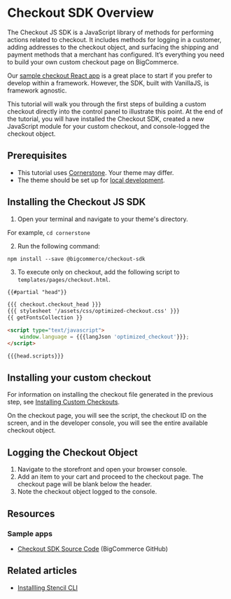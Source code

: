 # Checkout SDK Overview

 

The Checkout JS SDK is a JavaScript library of methods for performing actions related to checkout. It includes methods for logging in a customer, adding addresses to the checkout object, and surfacing the shipping and payment methods that a merchant has configured. It’s everything you need to build your own custom checkout page on BigCommerce.

Our [sample checkout React app](https://github.com/bigcommerce/checkout-js) is a great place to start if you prefer to develop within a framework. However, the SDK, built with VanillaJS, is framework agnostic.



This tutorial will walk you through the first steps of building a custom checkout directly into the control panel to illustrate this point. At the end of the tutorial, you will have installed the Checkout SDK, created a new JavaScript module for your custom checkout, and console-logged the checkout object.



## Prerequisites
* This tutorial uses [Cornerstone](https://github.com/bigcommerce/cornerstone). Your theme may differ.
* The theme should be set up for [local development](/stencil-docs/getting-started/installing-stencil).

## Installing the Checkout JS SDK

1. Open your terminal and navigate to your theme's directory.

For example, `cd cornerstone`

2. Run the following command:

`npm install --save @bigcommerce/checkout-sdk`

3. To execute only on checkout, add the following script to `templates/pages/checkout.html`.

```html
{{#partial "head"}}

{{{ checkout.checkout_head }}}
{{{ stylesheet '/assets/css/optimized-checkout.css' }}}
{{ getFontsCollection }}

<script type="text/javascript">
    window.language = {{{langJson 'optimized_checkout'}}};
</script>

{{{head.scripts}}}
```

## Installing your custom checkout
For information on installing the checkout file generated in the previous step, see [Installing Custom Checkouts](/stencil-docs/customizing-checkout/installing-custom-checkouts#prerequisites). 

On the checkout page, you will see the script, the checkout ID on the screen, and in the developer console, you will see the entire available checkout object.

## Logging the Checkout Object

1. Navigate to the storefront and open your browser console.
2. Add an item to your cart and proceed to the checkout page. The checkout page will be blank below the header.
3. Note the checkout object logged to the console.


## Resources

### Sample apps
* [Checkout SDK Source Code](https://github.com/bigcommerce/checkout-sdk-js) (BigCommerce GitHub)

## Related articles
* [Installling Stencil CLI](/stencil-docs/getting-started/installing-stencil)
